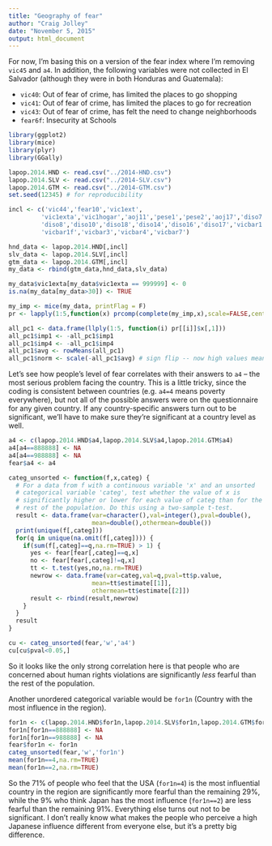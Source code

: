 ```yaml
---
title: "Geography of fear"
author: "Craig Jolley"
date: "November 5, 2015"
output: html_document
---
```


For now, I'm basing this on a version of the fear index where I'm removing `vic45` and `a4`. In addition, the following variables were not collected in El Salvador (although they were in both Honduras and Guatemala):

- `vic40`: Out of fear of crime, has limited the places to go shopping
- `vic41`: Out of fear of crime, has limited the places to go for recreation
- `vic43`: Out of fear of crime, has felt the need to change neighborhoods
- `fear6f`: Insecurity at Schools


```r
library(ggplot2)
library(mice)
library(plyr)
library(GGally)

lapop.2014.HND <- read.csv("../2014-HND.csv")
lapop.2014.SLV <- read.csv("../2014-SLV.csv")
lapop.2014.GTM <- read.csv("../2014-GTM.csv")
set.seed(12345) # for reproducibility

incl <- c('vic44','fear10','vic1ext',
         'vic1exta','vic1hogar','aoj11','pese1','pese2','aoj17','diso7',
         'diso8','diso10','diso18','diso14','diso16','diso17','vicbar1', 
         'vicbar1f','vicbar3','vicbar4','vicbar7')

hnd_data <- lapop.2014.HND[,incl]
slv_data <- lapop.2014.SLV[,incl]
gtm_data <- lapop.2014.GTM[,incl]
my_data <- rbind(gtm_data,hnd_data,slv_data)

my_data$vic1exta[my_data$vic1exta == 999999] <- 0
is.na(my_data[my_data>30]) <- TRUE

my_imp <- mice(my_data, printFlag = F)
pr <- lapply(1:5,function(x) prcomp(complete(my_imp,x),scale=FALSE,center=TRUE))

all_pc1 <- data.frame(llply(1:5, function(i) pr[[i]]$x[,1]))
all_pc1$imp1 <- -all_pc1$imp1
all_pc1$imp4 <- -all_pc1$imp4
all_pc1$avg <- rowMeans(all_pc1)
all_pc1$norm <- scale(-all_pc1$avg) # sign flip -- now high values mean more fear
```

Let's see how people's level of fear correlates with their answers to `a4` -- the most serious problem facing the country. This is a little tricky, since the coding is consistent between countries (e.g. `a4=4` means poverty everywhere), but not all of the possible answers were on the questionnaire for any given country. If any country-specific answers turn out to be significant, we'll have to make sure they're significant at a country level as well.

```r
a4 <- c(lapop.2014.HND$a4,lapop.2014.SLV$a4,lapop.2014.GTM$a4)
a4[a4==888888] <- NA
a4[a4==988888] <- NA
fear$a4 <- a4

categ_unsorted <- function(f,x,categ) {
  # For a data from f with a continuous variable 'x' and an unsorted 
  # categorical variable 'categ', test whether the value of x is 
  # significantly higher or lower for each value of categ than for the
  # rest of the population. Do this using a two-sample t-test.
  result <- data.frame(var=character(),val=integer(),pval=double(),
                       mean=double(),othermean=double())
  print(unique(f[,categ]))
  for(q in unique(na.omit(f[,categ]))) {
    if(sum(f[,categ]==q,na.rm=TRUE) > 1) {
      yes <- fear[fear[,categ]==q,x]
      no <- fear[fear[,categ]!=q,x]
      tt <- t.test(yes,no,na.rm=TRUE)
      newrow <- data.frame(var=categ,val=q,pval=tt$p.value,
                       mean=tt$estimate[[1]],
                       othermean=tt$estimate[[2]])
      result <- rbind(result,newrow)
    }
  }
  result
}

cu <- categ_unsorted(fear,'w','a4')
cu[cu$pval<0.05,]
```

So it looks like the only strong correlation here is that people who are concerned about human rights violations are significantly *less* fearful than the rest of the population. 

Another unordered categorical variable would be `for1n` (Country with the most influence in the region).

```r
for1n <- c(lapop.2014.HND$for1n,lapop.2014.SLV$for1n,lapop.2014.GTM$for1n)
for1n[for1n==888888] <- NA
for1n[for1n==988888] <- NA
fear$for1n <- for1n
categ_unsorted(fear,'w','for1n')
mean(for1n==4,na.rm=TRUE)
mean(for1n==2,na.rm=TRUE)
```

So the 71% of people who feel that the USA (`for1n=4`) is the most influential country in the region are significantly more fearful than the remaining 29%, while the 9% who think Japan has the most influence (`for1n==2`) are less fearful than the remaining 91%. Everything else turns out not to be significant. I don't really know what makes the people who perceive a high Japanese influence different from everyone else, but it's a pretty big difference.

